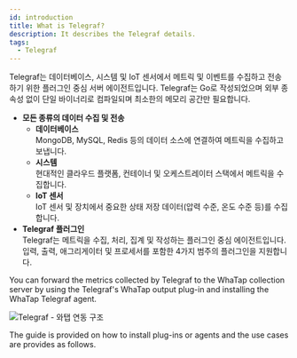 ```yaml
---
id: introduction
title: What is Telegraf?
description: It describes the Telegraf details.
tags:
  - Telegraf
---
```



Telegraf는 데이터베이스, 시스템 및 IoT 센서에서 메트릭 및 이벤트를 수집하고 전송하기 위한 플러그인 중심 서버 에이전트입니다. Telegraf는 Go로 작성되었으며 외부 종속성 없이 단일 바이너리로 컴파일되며 최소한의 메모리 공간만 필요합니다.

-   **모든 종류의 데이터 수집 및 전송**
    -   **데이터베이스**<br/>
          MongoDB, MySQL, Redis 등의 데이터 소스에 연결하여 메트릭을 수집하고 보냅니다. 
    -   **시스템**<br/>
          현대적인 클라우드 플랫폼, 컨테이너 및 오케스트레이터 스택에서 메트릭을 수집합니다. 
    -   **IoT 센서**<br/>
          IoT 센서 및 장치에서 중요한 상태 저장 데이터(압력 수준, 온도 수준 등)를 수집합니다.
-   **Telegraf 플러그인**<br/>
      Telegraf는 메트릭을 수집, 처리, 집계 및 작성하는 플러그인 중심 에이전트입니다. 입력, 출력, 애그리게이터 및 프로세서를 포함한 4가지 범주의 플러그인을 지원합니다.

You can forward the metrics collected by Telegraf to the WhaTap collection server by using the Telegraf's WhaTap output plug-in and installing the WhaTap Telegraf agent. 

![Telegraf - 와탭 연동 구조](/img/blog_46_01.png)

The guide is provided on how to install plug-ins or agents and the use cases are provides as follows.

<DocCardList/>

<!-- 
수집된 데이터는 whatap의 프로젝트 내부에서 확인 가능합니다.
-->
